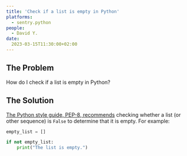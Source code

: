 ```yaml
---
title: 'Check if a list is empty in Python'
platforms: 
  - sentry.python
people: 
  - David Y.
date: 
  2023-03-15T11:30:00+02:00
---
```


## The Problem

How do I check if a list is empty in Python?

## The Solution

[The Python style guide, PEP-8, recommends](https://peps.python.org/pep-0008/#programming-recommendations) checking whether a list (or other sequence) is `False` to determine that it is empty. For example:

```python
empty_list = []

if not empty_list:
    print("The list is empty.")
```
